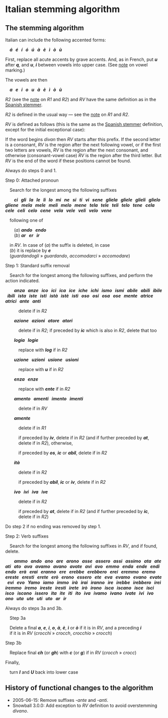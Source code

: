 # Italian stemming algorithm

## The stemming algorithm

Italian can include the following accented forms:

&ensp;&ensp;**_á &nbsp; é &nbsp; í &nbsp; ó &nbsp; ú &nbsp; à &nbsp; è &nbsp; ì &nbsp; ò &nbsp; ù_**

First, replace all acute accents by grave accents. And, as in French, put **_u_** after **_q_**, and **_u_**, **_i_** between vowels into upper case. (See [note](#sec-vowel-marking) on vowel marking.)

The vowels are then

&ensp;&ensp;**_a &nbsp; e &nbsp; i &nbsp; o &nbsp; u &nbsp; à &nbsp; è &nbsp; ì &nbsp; ò &nbsp; ù_**

_R2_ (see the [note](#sec-r1r2) on _R1_ and _R2_) and _RV_ have the same definition as in the [Spanish stemmer](#sec-spanish).

_R2_ is defined in the usual way — see the [note](#sec-r1r2) on _R1_ and _R2_.

_RV_ is defined as follows (this is the same as the [Spanish stemmer](#sec-spanish) definition, except for the initial exceptional case):

If the word begins _divan_ then _RV_ starts after this prefix. If the second letter is a consonant, _RV_ is the region after the next following vowel, or if the first two letters are vowels, _RV_ is the region after the next consonant, and otherwise (consonant-vowel case) _RV_ is the region after the third letter. But _RV_ is the end of the word if these positions cannot be found.

Always do steps 0 and 1.

Step 0: Attached pronoun

&ensp;&ensp;Search for the longest among the following suffixes

&ensp;&ensp;&ensp;&ensp;**_ci &nbsp; gli &nbsp; la &nbsp; le &nbsp; li &nbsp; lo &nbsp; mi &nbsp; ne &nbsp; si &nbsp; ti &nbsp; vi &nbsp; sene &nbsp; gliela &nbsp; gliele &nbsp; glieli &nbsp; glielo &nbsp; gliene &nbsp; mela &nbsp; mele &nbsp; meli &nbsp; melo &nbsp; mene &nbsp; tela &nbsp; tele &nbsp; teli &nbsp; telo &nbsp; tene &nbsp; cela &nbsp; cele &nbsp; celi &nbsp; celo &nbsp; cene &nbsp; vela &nbsp; vele &nbsp; veli &nbsp; velo &nbsp; vene_**

&ensp;&ensp;following one of

&ensp;&ensp;&ensp;&ensp;(_a_) **_ando &nbsp; endo_**  
&ensp;&ensp;&ensp;&ensp;(_b_) **_ar &nbsp; er &nbsp; ir_**

&ensp;&ensp;in _RV_. In case of (_a_) the suffix is deleted, in case\
&ensp;&ensp;(_b_) it is replace by **_e_**\
&ensp;&ensp;(_guardandogli_ » _guardando_, _accomodarci_ » _accomodare_)

Step 1: Standard suffix removal

&ensp;&ensp;Search for the longest among the following suffixes, and perform the action indicated.

&ensp;&ensp;&ensp;&ensp;**_anza &nbsp; anze &nbsp; ico &nbsp; ici &nbsp; ica &nbsp; ice &nbsp; iche &nbsp; ichi &nbsp; ismo &nbsp; ismi &nbsp; abile &nbsp; abili &nbsp; ibile &nbsp; ibili &nbsp; ista &nbsp; iste &nbsp; isti &nbsp; istà &nbsp; istè &nbsp; istì &nbsp; oso &nbsp; osi &nbsp; osa &nbsp; ose &nbsp; mente &nbsp; atrice &nbsp; atrici &nbsp; ante &nbsp; anti_**

&ensp;&ensp;&ensp;&ensp;&ensp;&ensp;delete if in _R2_

&ensp;&ensp;&ensp;&ensp;**_azione &nbsp; azioni &nbsp; atore &nbsp; atori_**

&ensp;&ensp;&ensp;&ensp;&ensp;&ensp;delete if in _R2_; if preceded by **_ic_** which is also in _R2_, delete that too

&ensp;&ensp;&ensp;&ensp;**_logia &nbsp; logie_**

&ensp;&ensp;&ensp;&ensp;&ensp;&ensp;replace with **_log_** if in _R2_

&ensp;&ensp;&ensp;&ensp;**_uzione &nbsp; uzioni &nbsp; usione &nbsp; usioni_**

&ensp;&ensp;&ensp;&ensp;&ensp;&ensp;replace with **_u_** if in _R2_

&ensp;&ensp;&ensp;&ensp;**_enza &nbsp; enze_**

&ensp;&ensp;&ensp;&ensp;&ensp;&ensp;replace with **_ente_** if in _R2_

&ensp;&ensp;&ensp;&ensp;**_amento &nbsp; amenti &nbsp; imento &nbsp; imenti_**

&ensp;&ensp;&ensp;&ensp;&ensp;&ensp;delete if in _RV_

&ensp;&ensp;&ensp;&ensp;**_amente_**

&ensp;&ensp;&ensp;&ensp;&ensp;&ensp;delete if in _R1_

&ensp;&ensp;&ensp;&ensp;&ensp;&ensp;if preceded by **_iv_**, delete if in _R2_ (and if further preceded by **_at_**,\
&ensp;&ensp;&ensp;&ensp;&ensp;&ensp;delete if in _R2_), otherwise,

&ensp;&ensp;&ensp;&ensp;&ensp;&ensp;if preceded by **_os_**, **_ic_** or **_abil_**, delete if in _R2_

&ensp;&ensp;&ensp;&ensp;**_ità_**

&ensp;&ensp;&ensp;&ensp;&ensp;&ensp;delete if in _R2_

&ensp;&ensp;&ensp;&ensp;&ensp;&ensp;if preceded by **_abil_**, **_ic_** or **_iv_**, delete if in _R2_

&ensp;&ensp;&ensp;&ensp;**_ivo &nbsp; ivi &nbsp; iva &nbsp; ive_**

&ensp;&ensp;&ensp;&ensp;&ensp;&ensp;delete if in _R2_

&ensp;&ensp;&ensp;&ensp;&ensp;&ensp;if preceded by **_at_**, delete if in _R2_ (and if further preceded by **_ic_**,\
&ensp;&ensp;&ensp;&ensp;&ensp;&ensp;delete if in _R2_)

Do step 2 if no ending was removed by step 1.

Step 2: Verb suffixes

&ensp;&ensp;Search for the longest among the following suffixes in _RV_, and if found, delete.

&ensp;&ensp;&ensp;&ensp;**_ammo &nbsp; ando &nbsp; ano &nbsp; are &nbsp; arono &nbsp; asse &nbsp; assero &nbsp; assi &nbsp; assimo &nbsp; ata &nbsp; ate &nbsp; ati &nbsp; ato &nbsp; ava &nbsp; avamo &nbsp; avano &nbsp; avate &nbsp; avi &nbsp; avo &nbsp; emmo &nbsp; enda &nbsp; ende &nbsp; endi &nbsp; endo &nbsp; erà &nbsp; erai &nbsp; eranno &nbsp; ere &nbsp; erebbe &nbsp; erebbero &nbsp; erei &nbsp; eremmo &nbsp; eremo &nbsp; ereste &nbsp; eresti &nbsp; erete &nbsp; erò &nbsp; erono &nbsp; essero &nbsp; ete &nbsp; eva &nbsp; evamo &nbsp; evano &nbsp; evate &nbsp; evi &nbsp; evo &nbsp; Yamo &nbsp; iamo &nbsp; immo &nbsp; irà &nbsp; irai &nbsp; iranno &nbsp; ire &nbsp; irebbe &nbsp; irebbero &nbsp; irei &nbsp; iremmo &nbsp; iremo &nbsp; ireste &nbsp; iresti &nbsp; irete &nbsp; irò &nbsp; irono &nbsp; isca &nbsp; iscano &nbsp; isce &nbsp; isci &nbsp; isco &nbsp; iscono &nbsp; issero &nbsp; ita &nbsp; ite &nbsp; iti &nbsp; ito &nbsp; iva &nbsp; ivamo &nbsp; ivano &nbsp; ivate &nbsp; ivi &nbsp; ivo &nbsp; ono &nbsp; uta &nbsp; ute &nbsp; uti &nbsp; uto &nbsp; ar &nbsp; ir_**

Always do steps 3a and 3b.

&ensp;&ensp;Step 3a

&ensp;&ensp;Delete a final **_a_**, **_e_**, **_i_**, **_o_**, **_à_**, **_è_**, **_ì_** or **_ò_** if it is in _RV_, and a preceding **_i_**\
&ensp;&ensp;if it is in _RV_ (_crocchi_ » _crocch_, _crocchio_ » _crocch_)

Step 3b

&ensp;&ensp;Replace final **_ch_** (or **_gh_**) with **_c_** (or **_g_**) if in _RV_ (_crocch_ » _crocc_)

Finally,

&ensp;&ensp;turn **_I_** and **_U_** back into lower case

## History of functional changes to the algorithm

*   2005-06-15: Remove suffixes _\-ante_ and _\-anti_.
*   Snowball 3.0.0: Add exception to _RV_ definition to avoid overstemming _divano_.